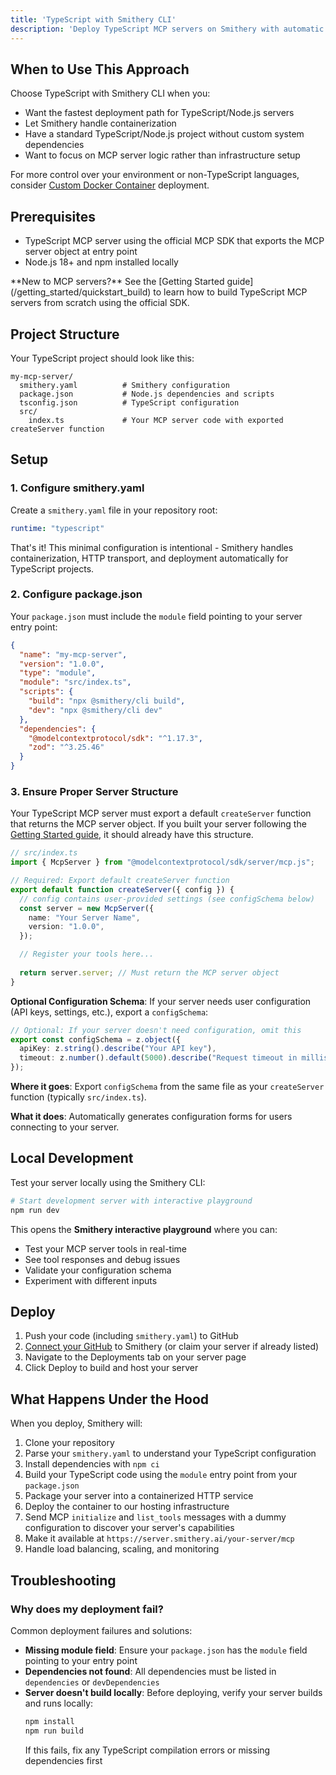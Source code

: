 ```yaml
---
title: 'TypeScript with Smithery CLI'
description: 'Deploy TypeScript MCP servers on Smithery with automatic builds using Smithery CLI.'
---
```


## When to Use This Approach

Choose TypeScript with Smithery CLI when you:
- Want the fastest deployment path for TypeScript/Node.js servers
- Let Smithery handle containerization
- Have a standard TypeScript/Node.js project without custom system dependencies
- Want to focus on MCP server logic rather than infrastructure setup

For more control over your environment or non-TypeScript languages, consider [Custom Docker Container](/build/deployments/custom-container) deployment.

## Prerequisites

- TypeScript MCP server using the official MCP SDK that exports the MCP server object at entry point
- Node.js 18+ and npm installed locally

<Note>
**New to MCP servers?** See the [Getting Started guide](/getting_started/quickstart_build) to learn how to build TypeScript MCP servers from scratch using the official SDK.
</Note>

## Project Structure

Your TypeScript project should look like this:

```
my-mcp-server/
  smithery.yaml          # Smithery configuration
  package.json           # Node.js dependencies and scripts
  tsconfig.json          # TypeScript configuration
  src/
    index.ts             # Your MCP server code with exported createServer function
```

## Setup

### 1. Configure smithery.yaml

Create a `smithery.yaml` file in your repository root:

```yaml
runtime: "typescript"
```

That's it! This minimal configuration is intentional - Smithery handles containerization, HTTP transport, and deployment automatically for TypeScript projects.

### 2. Configure package.json

Your `package.json` must include the `module` field pointing to your server entry point:

```json
{
  "name": "my-mcp-server",
  "version": "1.0.0",
  "type": "module",
  "module": "src/index.ts",
  "scripts": {
    "build": "npx @smithery/cli build",
    "dev": "npx @smithery/cli dev"
  },
  "dependencies": {
    "@modelcontextprotocol/sdk": "^1.17.3",
    "zod": "^3.25.46"
  }
}
```

### 3. Ensure Proper Server Structure

Your TypeScript MCP server must export a default `createServer` function that returns the MCP server object. If you built your server following the [Getting Started guide](/getting_started/quickstart_build), it should already have this structure.

```typescript
// src/index.ts
import { McpServer } from "@modelcontextprotocol/sdk/server/mcp.js";

// Required: Export default createServer function
export default function createServer({ config }) {
  // config contains user-provided settings (see configSchema below)
  const server = new McpServer({
    name: "Your Server Name",
    version: "1.0.0",
  });

  // Register your tools here...
  
  return server.server; // Must return the MCP server object
}
```

**Optional Configuration Schema**: If your server needs user configuration (API keys, settings, etc.), export a `configSchema`:

```typescript
// Optional: If your server doesn't need configuration, omit this
export const configSchema = z.object({
  apiKey: z.string().describe("Your API key"),
  timeout: z.number().default(5000).describe("Request timeout in milliseconds"),
});
```

**Where it goes**: Export `configSchema` from the same file as your `createServer` function (typically `src/index.ts`).

**What it does**: Automatically generates configuration forms for users connecting to your server.

## Local Development

Test your server locally using the Smithery CLI:

```bash
# Start development server with interactive playground
npm run dev
```

This opens the **Smithery interactive playground** where you can:
- Test your MCP server tools in real-time
- See tool responses and debug issues
- Validate your configuration schema
- Experiment with different inputs

## Deploy

1. Push your code (including `smithery.yaml`) to GitHub
2. [Connect your GitHub](https://smithery.ai/new) to Smithery (or claim your server if already listed)
3. Navigate to the Deployments tab on your server page
4. Click Deploy to build and host your server



## What Happens Under the Hood

When you deploy, Smithery will:

1. Clone your repository
2. Parse your `smithery.yaml` to understand your TypeScript configuration
3. Install dependencies with `npm ci`
4. Build your TypeScript code using the `module` entry point from your `package.json` 
5. Package your server into a containerized HTTP service
6. Deploy the container to our hosting infrastructure
7. Send MCP `initialize` and `list_tools` messages with a dummy configuration to discover your server's capabilities
8. Make it available at `https://server.smithery.ai/your-server/mcp`
9. Handle load balancing, scaling, and monitoring

## Troubleshooting

### Why does my deployment fail?

Common deployment failures and solutions:

- **Missing module field**: Ensure your `package.json` has the `module` field pointing to your entry point
- **Dependencies not found**: All dependencies must be listed in `dependencies` or `devDependencies`
- **Server doesn't build locally**: Before deploying, verify your server builds and runs locally:
  ```bash
  npm install
  npm run build
  ```
  If this fails, fix any TypeScript compilation errors or missing dependencies first